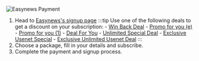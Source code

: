 ![Easynews Payment](/img/stremio/easynews_payment.png)

1. Head to [Easynews's signup page](https://signup.easynews.com/checkout/)
   :::tip
   Use one of the following deals to get a discount on your subscription: - [Win Back Deal](https://signup.easynews.com/checkout/winback-deal-ae/) - [Promo for you (e)](https://signup.easynews.com/checkout/promo-for-you-e/) - [Promo for you (1)](https://signup.easynews.com/checkout/promo-for-you-1/) - [Deal For You](https://signup.easynews.com/checkout/deal-for-you-e1/) - [Unlimited Special Deal](https://signup.easynews.com/checkout/unlimited-special-deal/) - [Exclusive Usenet Special](https://signup.easynews.com/checkout/exclusive-usenet-special/) - [Exclusive Unlimited Usenet Deal](https://signup.easynews.com/checkout/exclusive-unlimited-usenet-deal/)
   :::
2. Choose a package, fill in your details and subscribe.
3. Complete the payment and signup process.
